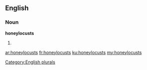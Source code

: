 ==English==

===Noun===
'''honeylocusts'''

# {{plural of|honeylocust}}

[[Category:English plurals]]

[[ar:honeylocusts]]
[[fr:honeylocusts]]
[[ku:honeylocusts]]
[[my:honeylocusts]]